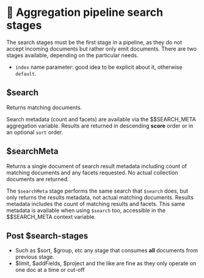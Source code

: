 # 📘 Aggregation pipeline search stages

The search stages must be the first stage in a pipeline, as they do not accept incoming
documents but rather only emit documents. There are two stages available, depending on 
the particular needs. 

* `index` name parameter: good idea to be explicit about it, otherwise `default`.

## $search

Returns matching documents.

Search metadata (count and facets) are available via the $$SEARCH_META aggregation variable.
Results are returned in descending **score** order or in an optional `sort` order.

## $searchMeta

Returns a single document of search result metadata including count of matching documents
and any facets requested. No actual collection documents are returned.

The `$searchMeta` stage performs the same search that `$search` does,
but only returns the results metadata, not actual matching documents.
Results metadata includes the count of matching results and facets.
This same metadata is available when using `$search` too, 
accessible in the $$SEARCH_META context variable.

## Post $search-stages

  * Such as $sort, $group, etc any stage that consumes **all** documents from previous stage.
  * $limit, $addFields, $project and the like are fine as they only operate on one doc at a time
    or cut-off
